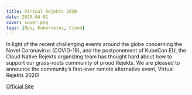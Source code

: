 ```yaml
---
title: Virtual Rejekts 2020
date: 2020-04-01
cover: cover.png
tags: [Ops, Kubernetes, Cloud]
---
```


In light of the recent challenging events around the globe concerning the Novel Coronavirus (COVID-19), and the postponement of KubeCon EU, the Cloud Native Rejekts organizing team has thought hard about how to support our grass-roots community of proud Rejekts. We are pleased to announce the community’s first-ever remote alternative event, Virtual Rejekts 2020!   

<!-- Links -->
[Official Site](https://architecture.itakeunconf.com/)
